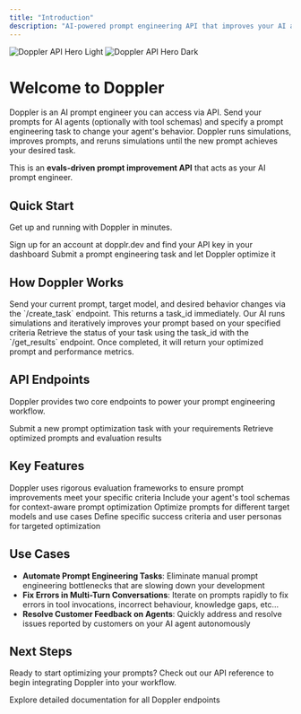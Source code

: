 ```yaml
---
title: "Introduction"
description: "AI-powered prompt engineering API that improves your AI agents through evals-driven optimization"
---
```


<img
  className="block dark:hidden w-[800px] mx-auto border-2 border-black-800 rounded-2xl"
  src="/images/hero-light.png"
  alt="Doppler API Hero Light"
/>
<img
  className="hidden dark:block w-[800px] mx-auto border-2 border-black-800 rounded-2xl"
  src="/images/hero-light.png"
  alt="Doppler API Hero Dark"
/>

# Welcome to Doppler

Doppler is an AI prompt engineer you can access via API. Send your prompts for AI agents (optionally with tool schemas) and specify a prompt engineering task to change your agent's behavior. Doppler runs simulations, improves prompts, and reruns simulations until the new prompt achieves your desired task.

This is an **evals-driven prompt improvement API** that acts as your AI prompt engineer.

## Quick Start

Get up and running with Doppler in minutes.

<CardGroup cols={2}>
  <Card title="Sign Up & Get API Key" icon="key" href="https://dopplr.dev">
    Sign up for an account at dopplr.dev and find your API key in your dashboard
  </Card>
  <Card
    title="Create Your First Task"
    icon="play"
    href="/api-reference/create-task"
  >
    Submit a prompt engineering task and let Doppler optimize it
  </Card>
</CardGroup>

## How Doppler Works

<Steps>
  <Step title="Submit Your Task">
    Send your current prompt, target model, and desired behavior changes via the
    `/create_task` endpoint. This returns a task_id immediately.
  </Step>
  <Step title="Doppler Optimizes">
    Our AI runs simulations and iteratively improves your prompt based on your
    specified criteria
  </Step>
  <Step title="Get Results">
    Retrieve the status of your task using the task_id with the `/get_results`
    endpoint. Once completed, it will return your optimized prompt and
    performance metrics.
  </Step>
</Steps>

## API Endpoints

Doppler provides two core endpoints to power your prompt engineering workflow.

<CardGroup cols={2}>
  <Card title="Create Task" icon="plus" href="/api-reference/create-task">
    Submit a new prompt optimization task with your requirements
  </Card>
  <Card title="Get Results" icon="chart-line" href="/api-reference/get-results">
    Retrieve optimized prompts and evaluation results
  </Card>
</CardGroup>

## Key Features

<CardGroup cols={2}>
  <Card title="Evals-Driven Optimization" icon="target">
    Doppler uses rigorous evaluation frameworks to ensure prompt improvements
    meet your specific criteria
  </Card>
  <Card title="Tool Schema Support" icon="wrench">
    Include your agent's tool schemas for context-aware prompt optimization
  </Card>
  <Card title="Multi-Model Support" icon="brain">
    Optimize prompts for different target models and use cases
  </Card>
  <Card title="Custom Test Criteria" icon="check-circle">
    Define specific success criteria and user personas for targeted optimization
  </Card>
</CardGroup>

## Use Cases

- **Automate Prompt Engineering Tasks**: Eliminate manual prompt engineering bottlenecks that are slowing down your development
- **Fix Errors in Multi-Turn Conversations**: Iterate on prompts rapidly to fix errors in tool invocations, incorrect behaviour, knowledge gaps, etc...
- **Resolve Customer Feedback on Agents**: Quickly address and resolve issues reported by customers on your AI agent autonomously

## Next Steps

Ready to start optimizing your prompts? Check out our API reference to begin integrating Doppler into your workflow.

<Card title="View API Reference" icon="code" href="/api-reference">
  Explore detailed documentation for all Doppler endpoints
</Card>
